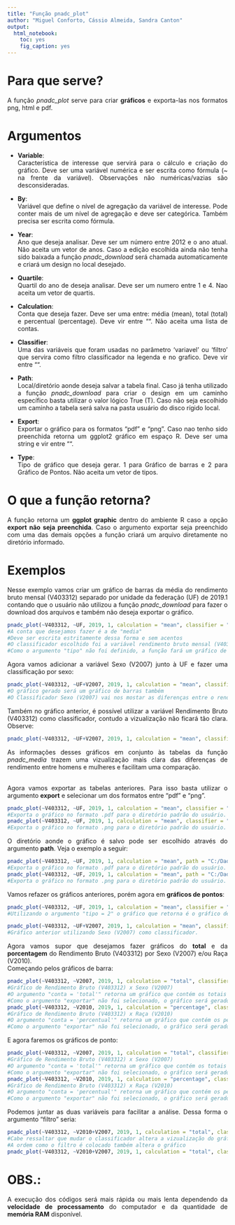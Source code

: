 ```yaml
---
title: "Função pnadc_plot"
author: "Miguel Conforto, Cássio Almeida, Sandra Canton"
output: 
  html_notebook: 
    toc: yes
    fig_caption: yes
---
```

# Para que serve?
<div style="text-align: justify">
  A função _pnadc_plot_ serve para criar **gráficos** e exporta-las nos formatos png, html e pdf.
  
# Argumentos
<div style="text-align: justify">
* **Variable**:
<br/> Característica de interesse que servirá para o cálculo e criação do gráfico. Deve ser uma variável numérica e ser escrita como fórmula (~ na frente da variável). Observações não numéricas/vazias são desconsideradas.

* **By**:
<br/> Variável que define o nível de agregação da variável de interesse. Pode conter mais de um nível de agregação e deve ser categórica. Também precisa ser escrita como fórmula.

* **Year**:
<br/> Ano que deseja analisar. Deve ser um número entre 2012 e o ano atual. Não aceita um vetor de anos. Caso a edição escolhida ainda não tenha sido baixada a função _pnadc_download_ será chamada automaticamente e criará um design no local desejado.

* **Quartile**: 
<br/> Quartil do ano de deseja analisar. Deve ser um numero entre 1 e 4. Nao aceita um vetor de quartis.

* **Calculation**:
<br/> Conta que deseja fazer. Deve ser uma entre: média (mean), total (total) e percentual (percentage). Deve vir entre "". Não aceita uma lista de contas.

* **Classifier**:
<br/> Uma das variáveis que foram usadas no parâmetro 'variavel' ou 'filtro' que servira como filtro classificador na legenda e no grafico. Deve vir entre "".

* **Path**:
<br/> Local/diretório aonde deseja salvar a tabela final. Caso já tenha utilizado a função _pnadc_download_ para criar o design em um caminho específico basta utilizar o valor lógico True (T). Caso não seja escolhido um caminho a tabela será salva na pasta usuário do disco rígido local.

* **Export**:
<br/> Exportar o gráfico para os formatos "pdf" e "png". Caso nao tenho sido preenchida retorna um ggplot2 gráfico em espaço R. Deve ser uma string e vir entre "".

* **Type**:
<br/> Tipo de gráfico que deseja gerar. 1 para Gráfico de barras e 2 para Gráfico de Pontos. Não aceita um vetor de tipos.

# O que a função retorna?
<div style="text-align: justify">
  A função retorna um **ggplot graphic** dentro do ambiente R caso a opção **export não seja preenchida**. Caso o argumento exportar seja preenchido com uma das demais opções a função criará um arquivo diretamente no diretório informado.
  
# Exemplos
<div style="text-align: justify">
  Nesse exemplo vamos criar um gráfico de barras da média do rendimento bruto mensal (V403312) separado por unidade da federação (UF) de 2019.1 contando que o usuário não utilizou a função _pnadc_download_ para fazer o download dos arquivos e também não deseja exportar o gráfico.
  
```r
pnadc_plot(~V403312, ~UF, 2019, 1, calculation = "mean", classifier = "V403312")
#A conta que desejamos fazer é a de "media"
#Deve ser escrita estritamente dessa forma e sem acentos
#O classificador escolhido foi a variável rendimento bruto mensal (V403312)
#Como o argumento "tipo" não foi definido, a função fará um gráfico de barras
```
<div style="text-align: justify">
  Agora vamos adicionar a variável Sexo (V2007) junto à UF e fazer uma classificação por sexo:

```r
pnadc_plot(~V403312, ~UF+V2007, 2019, 1, calculation = "mean", classifier = "V2007")
#O gráfico gerado será um gráfico de barras também
#O Classificador Sexo (V2007) vai nos mostar as diferenças entre o rendimento bruto de cada Sexo
```

<div style="text-align: justify">
  Também no gráfico anterior, é possível utilizar a variável Rendimento Bruto (V403312) como classificador, contudo a vizualização não ficará tão clara. Observe:
  
```r
pnadc_plot(~V403312, ~UF+V2007, 2019, 1, calculation = "mean", classifier = "V403312")
```

<div style="text-align: justify">
  As informações desses gráficos em conjunto às tabelas da função _pnadc_media_ trazem uma vizualização mais clara das diferenças de rendimento entre homens e mulheres e facilitam uma comparação.

<br/>   Agora vamos exportar as tabelas anteriores. Para isso basta utilizar o argumento **export** e selecionar um dos formatos entre "pdf" e "png".
```r
pnadc_plot(~V403312, ~UF, 2019, 1, calculation = "mean", classifier = "V403312", export = "pdf")
#Exporta o gráfico no formato .pdf para o diretório padrão do usuário.
pnadc_plot(~V403312, ~UF, 2019, 1, calculation = "mean", classifier = "V403312", export = "png")
#Exporta o gráfico no formato .png para o diretório padrão do usuário.
```
<div style="text-align: justify">
  O diretório aonde o gráfico é salvo pode ser escolhido através do argumento **path**. Veja o exemplo a seguir:

```r
pnadc_plot(~V403312, ~UF, 2019, 1, calculation = "mean", path = "C:/Dados_PNADc", classifier = "V403312", export = "pdf")
#Exporta o gráfico no formato .pdf para o diretório padrão do usuário.
pnadc_plot(~V403312, ~UF, 2019, 1, calculation = "mean", path = "C:/Dados_PNADc", classifier = "V403312", export = "png")
#Exporta o gráfico no formato .png para o diretório padrão do usuário.
```

<div style="text-align: justify">
  Vamos refazer os gráficos anteriores, porém agora em **gráficos de pontos**:
```r
pnadc_plot(~V403312, ~UF, 2019, 1, calculation = "mean", classifier = "V403312", type = 2)
#Utilizando o argumento "tipo = 2" o gráfico que retorna é o gráfico de pontos ao invés do gráfico de barras.
```
<div style="text-align: justify">
  
```r
pnadc_plot(~V403312, ~UF+V2007, 2019, 1, calculation = "mean", classifier = "V2007", type = 2)
#Gráfico anterior utilizando Sexo (V2007) como classificador.
```
<div style="text-align: justify">
  Agora vamos supor que desejamos fazer gráficos do **total** e da **porcentagem** do Rendimento Bruto (V403312) por Sexo (V2007) e/ou Raça (V2010).
<br/> Começando pelos gráficos de barra:

```r
pnadc_plot(~V403312, ~V2007, 2019, 1, calculation = "total", classifier = "V2007")
#Gráfico de Rendimento Bruto (V403312) x Sexo (V2007)
#O argumento "conta = 'total'" retorna um gráfico que contém os totais da variável Rendimento Bruto (V403312)
#Como o argumento "exportar" não foi selecionado, o gráfico será gerado em ambiente R
pnadc_plot(~V403312, ~V2010, 2019, 1, calculation = "percentage", classifier = "V2010")
#Gráfico de Rendimento Bruto (V403312) x Raça (V2010)
#O argumento "conta = 'percentual'" retorna um gráfico que contém os percentuais da variável Rendimento Bruto (V403312)
#Como o argumento "exportar" não foi selecionado, o gráfico será gerado em ambiente R
```
<div style="text-align: justify">
  E agora faremos os gráficos de ponto:

```r
pnadc_plot(~V403312, ~V2007, 2019, 1, calculation = "total", classifier = "V2007", type = 2)
#Gráfico de Rendimento Bruto (V403312) x Sexo (V2007)
#O argumento "conta = 'total'" retorna um gráfico que contém os totais da variável Rendimento Bruto (V403312)
#Como o argumento "exportar" não foi selecionado, o gráfico será gerado em ambiente R
pnadc_plot(~V403312, ~V2010, 2019, 1, calculation = "percentage", classifier = "V2010", type = 2)
#Gráfico de Rendimento Bruto (V403312) x Raça (V2010)
#O argumento "conta = 'percentual'" retorna um gráfico que contém os percentuais da variável Rendimento Bruto (V403312)
#Como o argumento "exportar" não foi selecionado, o gráfico será gerado em ambiente R
```

<div style="text-align: justify">
  Podemos juntar as duas variáveis para facilitar a análise. Dessa forma o argumento "filtro" seria:
  
```r
pnadc_plot(~V403312, ~V2010+V2007, 2019, 1, calculation = "total", classifier = "V2007", type = 1)
#Cabe ressaltar que mudar o classificador altera a vizualização do gráfico
#A ordem como o filtro é colocado também altera o gráfico
pnadc_plot(~V403312, ~V2010+V2007, 2019, 1, calculation = "total", classifier = "V2010", type = 1)
```

# OBS.:
<div style="text-align: justify">
A execução dos códigos será mais rápida ou mais lenta dependendo da **velocidade de processamento** do computador e da quantidade de **memória RAM** disponível.

